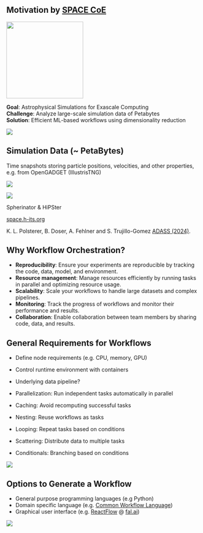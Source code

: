 ## Motivation by [SPACE CoE](https://www.space-coe.eu/)

![](images/SPACE_logo.png){.absolute top=-20 right=0 width=200}

::: {.fs34}
**Goal**: Astrophysical Simulations for Exascale Computing\
**Challenge**: Analyze large-scale simulation data of Petabytes\
**Solution**: Efficient ML-based workflows using dimensionality reduction
:::

::: {layout='[1,2.4,0.7]' layout-valign=center}
::: n1
![](images/illustris.png)

::: {.fs20}
::: {.callout-note icon=false}

## Simulation Data (~ PetaBytes)

Time snapshots storing particle positions, velocities, and other properties, e.g. from OpenGADGET (IllustrisTNG)

:::
:::
:::

::: n2
![](images/projectx.svg)
:::

::: n3
![](images/P404_f2.png)

::: {.fs20}
Spherinator & HiPSter

[space.h-its.org](https://space.h-its.org/)
:::
:::
:::

::: aside
K. L. Polsterer, B. Doser, A. Fehlner and S. Trujillo-Gomez [ADASS (2024)]().
:::

<!-- ![](images/Space-partners-new.png){fig-align="center"} -->


## Why Workflow Orchestration?

::: {.incremental}

- **Reproducibility**: Ensure your experiments are reproducible by tracking the code, data, model, and environment.
- **Resource management**: Manage resources efficiently by running tasks in parallel and optimizing resource usage.
- **Scalability**: Scale your workflows to handle large datasets and complex pipelines.
- **Monitoring**: Track the progress of workflows and monitor their performance and results.
- **Collaboration**: Enable collaboration between team members by sharing code, data, and results.

:::


## General Requirements for Workflows

  - Define node requirements (e.g. CPU, memory, GPU)
  - Control runtime environment with containers
  - Underlying data pipeline?

  - Parallelization: Run independent tasks automatically in parallel 
  - Caching: Avoid recomputing successful tasks
  - Nesting: Reuse workflows as tasks
  - Looping: Repeat tasks based on conditions
  - Scattering: Distribute data to multiple tasks
  - Conditionals: Branching based on conditions


![](images/flyte-ui_mnist-workflow.png)


## Options to Generate a Workflow

- General purpose programming languages (e.g Python)
- Domain specific language (e.g. [Common Workflow Language](https://www.commonwl.org/))
- Graphical user interface (e.g. [ReactFlow](https://reactflow.dev/) @ [fal.ai](https://fal.ai/dashboard))

![](images/fal_ai.png){fig-align="center"}
